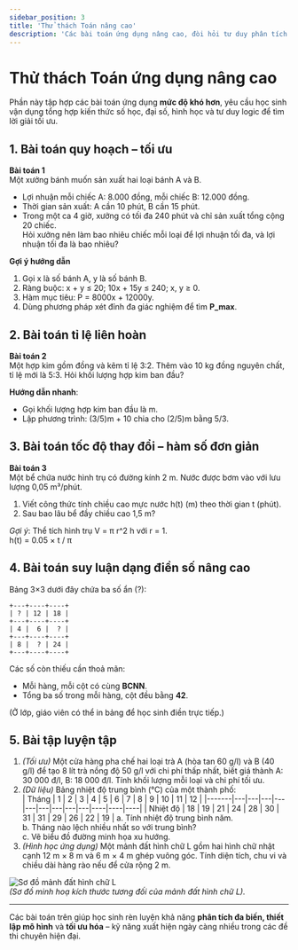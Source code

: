 ```yaml
---
sidebar_position: 3
title: 'Thử thách Toán nâng cao'
description: 'Các bài toán ứng dụng nâng cao, đòi hỏi tư duy phân tích và sáng tạo.'
---
```


# Thử thách Toán ứng dụng nâng cao

Phần này tập hợp các bài toán ứng dụng **mức độ khó hơn**, yêu cầu học sinh vận dụng tổng hợp kiến thức số học, đại số, hình học và tư duy logic để tìm lời giải tối ưu.

## 1. Bài toán quy hoạch – tối ưu

**Bài toán 1**  
Một xưởng bánh muốn sản xuất hai loại bánh A và B.  
- Lợi nhuận mỗi chiếc A: 8.000 đồng, mỗi chiếc B: 12.000 đồng.  
- Thời gian sản xuất: A cần 10 phút, B cần 15 phút.  
- Trong một ca 4 giờ, xưởng có tối đa 240 phút và chỉ sản xuất tổng cộng 20 chiếc.  
Hỏi xưởng nên làm bao nhiêu chiếc mỗi loại để lợi nhuận tối đa, và lợi nhuận tối đa là bao nhiêu?

**Gợi ý hướng dẫn**  
1. Gọi x là số bánh A, y là số bánh B.  
2. Ràng buộc: x + y ≤ 20; 10x + 15y ≤ 240; x, y ≥ 0.  
3. Hàm mục tiêu: P = 8000x + 12000y.  
4. Dùng phương pháp xét đỉnh đa giác nghiệm để tìm **P_max**.

## 2. Bài toán tỉ lệ liên hoàn

**Bài toán 2**  
Một hợp kim gồm đồng và kẽm tỉ lệ 3:2. Thêm vào 10 kg đồng nguyên chất, tỉ lệ mới là 5:3. Hỏi khối lượng hợp kim ban đầu?

**Hướng dẫn nhanh**:  
- Gọi khối lượng hợp kim ban đầu là m.  
- Lập phương trình: (3/5)m + 10 chia cho (2/5)m bằng 5/3.

## 3. Bài toán tốc độ thay đổi – hàm số đơn giản

**Bài toán 3**  
Một bể chứa nước hình trụ có đường kính 2 m. Nước được bơm vào với lưu lượng 0,05 m³/phút.  
1. Viết công thức tính chiều cao mực nước h(t) (m) theo thời gian t (phút).  
2. Sau bao lâu bể đầy chiều cao 1,5 m?

*Gợi ý*: Thể tích hình trụ V = π r^2 h với r = 1.  
h(t) = 0.05 × t / π

## 4. Bài toán suy luận dạng điền số nâng cao

Bảng 3×3 dưới đây chứa ba số ẩn (?):

```
+---+----+----+
| ? | 12 | 18 |
+---+----+----+
| 4 |  6 |  ? |
+---+----+----+
| 8 |  ? | 24 |
+---+----+----+
```

Các số còn thiếu cần thoả mãn:
- Mỗi hàng, mỗi cột có cùng **BCNN**.
- Tổng ba số trong mỗi hàng, cột đều bằng **42**.

(Ở lớp, giáo viên có thể in bảng để học sinh điền trực tiếp.)

## 5. Bài tập luyện tập

1. *(Tối ưu)* Một cửa hàng pha chế hai loại trà A (hòa tan 60 g/l) và B (40 g/l) để tạo 8 lít trà nồng độ 50 g/l với chi phí thấp nhất, biết giá thành A: 30 000 đ/l, B: 18 000 đ/l. Tính khối lượng mỗi loại và chi phí tối ưu.
2. *(Dữ liệu)* Bảng nhiệt độ trung bình (°C) của một thành phố:  
   | Tháng | 1 | 2 | 3 | 4 | 5 | 6 | 7 | 8 | 9 | 10 | 11 | 12 |
   |-------|---|---|---|---|---|---|---|---|---|----|----|----|
   | Nhiệt độ | 18 | 19 | 21 | 24 | 28 | 30 | 31 | 31 | 29 | 26 | 22 | 19 |
   a. Tính nhiệt độ trung bình năm.  
   b. Tháng nào lệch nhiều nhất so với trung bình?  
   c. Vẽ biểu đồ đường minh họa xu hướng.
3. *(Hình học ứng dụng)* Một mảnh đất hình chữ L gồm hai hình chữ nhật cạnh 12 m × 8 m và 6 m × 4 m ghép vuông góc. Tính diện tích, chu vi và chiều dài hàng rào nếu để cửa rộng 2 m.

![Sơ đồ mảnh đất hình chữ L](/img/l_shape_land.svg)  
*(Sơ đồ minh hoạ kích thước tương đối của mảnh đất hình chữ L).*

---

Các bài toán trên giúp học sinh rèn luyện khả năng **phân tích đa biến, thiết lập mô hình** và **tối ưu hóa** – kỹ năng xuất hiện ngày càng nhiều trong các đề thi chuyên hiện đại. 